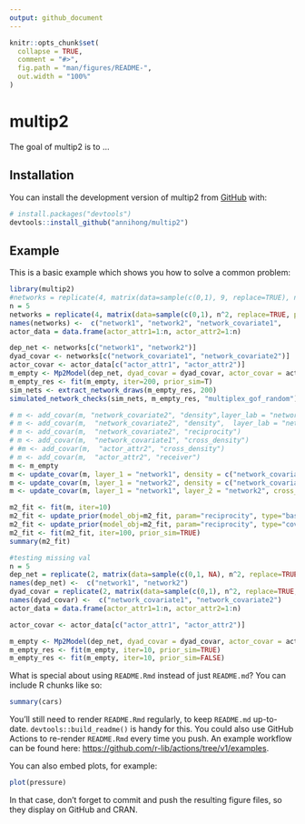 ```yaml
---
output: github_document
---
```


<!-- README.md is generated from README.Rmd. Please edit that file -->

```r
knitr::opts_chunk$set(
  collapse = TRUE,
  comment = "#>",
  fig.path = "man/figures/README-",
  out.width = "100%"
)
```

# multip2

<!-- badges: start -->
<!-- badges: end -->

The goal of multip2 is to ...

## Installation

You can install the development version of multip2 from [GitHub](https://github.com/) with:

``` r
# install.packages("devtools")
devtools::install_github("annihong/multip2")

```

## Example

This is a basic example which shows you how to solve a common problem:

```r
library(multip2)
#networks = replicate(4, matrix(data=sample(c(0,1), 9, replace=TRUE), nrow=3), simplify = FALSE)
n = 5
networks = replicate(4, matrix(data=sample(c(0,1), n^2, replace=TRUE, prob=c(0.7,0.3)), nrow=n), simplify = FALSE) #self loops are ignored
names(networks) <-  c("network1", "network2", "network_covariate1",      "network_covariate2")
actor_data = data.frame(actor_attr1=1:n, actor_attr2=1:n)

dep_net <- networks[c("network1", "network2")]
dyad_covar <- networks[c("network_covariate1", "network_covariate2")]
actor_covar <- actor_data[c("actor_attr1", "actor_attr2")]
m_empty <- Mp2Model(dep_net, dyad_covar = dyad_covar, actor_covar = actor_data)
m_empty_res <- fit(m_empty, iter=200, prior_sim=T)
sim_nets <- extract_network_draws(m_empty_res, 200)
simulated_network_checks(sim_nets, m_empty_res, "multiplex_gof_random")

# m <- add_covar(m, "network_covariate2", "density",layer_lab = "network1")
# m <- add_covar(m,  "network_covariate2", "density",  layer_lab = "network1")
# m <- add_covar(m,  "network_covariate2", "reciprocity")
# m <- add_covar(m,  "network_covariate1", "cross_density")
# #m <- add_covar(m,  "actor_attr2", "cross_density")
# m <- add_covar(m,  "actor_attr2", "receiver")
m <- m_empty
m <- update_covar(m, layer_1 = "network1", density = c("network_covariate2", "network_covariate1"), reciprocity = c("network_covariate2"), receiver = "actor_attr2")
m <- update_covar(m, layer_1 = "network2", density = c("network_covariate2", "network_covariate1"), reciprocity = "network_covariate2", sender = "actor_attr1")
m <- update_covar(m, layer_1 = "network1", layer_2 = "network2", cross_density = c("network_covariate2", "network_covariate1"), cross_reciprocity = "network_covariate2", sender = "actor_attr1")

m2_fit <- fit(m, iter=10)
m2_fit <- update_prior(model_obj=m2_fit, param="reciprocity", type="baseline", layer_lab=NULL, covar_lab=NULL, mean=99, sd=99, eta=NULL, alpha=NULL, beta=NULL)
m2_fit <- update_prior(model_obj=m2_fit, param="reciprocity", type="covariate", layer_lab="network1", covar_lab="network_covariate2", mean=99, sd=99, eta=NULL, alpha=NULL, beta=NULL)
m2_fit <- fit(m2_fit, iter=100, prior_sim=TRUE)
summary(m2_fit)

#testing missing val
n = 5
dep_net = replicate(2, matrix(data=sample(c(0,1, NA), n^2, replace=TRUE, prob=c(0.7,0.2, 0.1)), nrow=n), simplify = FALSE) #self loops are ignored
names(dep_net) <-  c("network1", "network2")
dyad_covar = replicate(2, matrix(data=sample(c(0,1), n^2, replace=TRUE, prob=c(0.7,0.3)), nrow=n), simplify = FALSE) #self loops are ignored
names(dyad_covar) <-  c("network_covariate1", "network_covariate2")
actor_data = data.frame(actor_attr1=1:n, actor_attr2=1:n)

actor_covar <- actor_data[c("actor_attr1", "actor_attr2")]

m_empty <- Mp2Model(dep_net, dyad_covar = dyad_covar, actor_covar = actor_data)
m_empty_res <- fit(m_empty, iter=10, prior_sim=TRUE)
m_empty_res <- fit(m_empty, iter=10, prior_sim=FALSE)
```

What is special about using `README.Rmd` instead of just `README.md`? You can include R chunks like so:

```r
summary(cars)
```

You'll still need to render `README.Rmd` regularly, to keep `README.md` up-to-date. `devtools::build_readme()` is handy for this. You could also use GitHub Actions to re-render `README.Rmd` every time you push. An example workflow can be found here: <https://github.com/r-lib/actions/tree/v1/examples>.

You can also embed plots, for example:

```r
plot(pressure)
```

In that case, don't forget to commit and push the resulting figure files, so they display on GitHub and CRAN.
